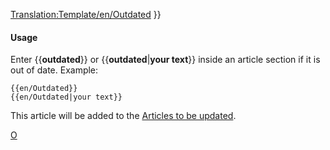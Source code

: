 <noinclude>[[Translation:Template/en/Outdated]]</noinclude>{{en/Ambox| type  = content
| image = en/Outdated content.png | alt = Outdated content
| text  = <strong>Out of Date</strong><br />
This article or section is outdated.  Some of its content may no longer be accurate due to changes in the latest release.  Please update this article. {{#IF: {{{1|}}} |<br>{{{1}}}|}}
}}<includeonly>{{{2|[[Category:en/Articles to be updated]]}}}</includeonly><noinclude>

====Usage====
Enter <nowiki>{{</nowiki>'''outdated'''<nowiki>}}</nowiki> or <nowiki>{{</nowiki>'''outdated'''|'''your text'''<nowiki>}}</nowiki> inside an article section if it is out of date. Example:
<pre>
{{en/Outdated}} 
{{en/Outdated|your text}}
</pre>
This article will be added to the [[:Category:en/Articles to be updated|Articles to be updated]].

[[Category:en/Message boxes|O]]
</noinclude>